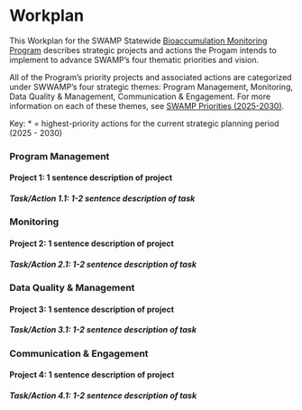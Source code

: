 # Workplan

This Workplan for the SWAMP Statewide [Bioaccumulation Monitoring Program](https://www.waterboards.ca.gov/water_issues/programs/swamp/bioaccumulation_monitoring.html) describes strategic projects and actions the Progam intends to implement to advance SWAMP's four thematic priorities and vision.

All of the Program's priority projects and associated actions are categorized under SWWAMP's four strategic themes: Program Management, Monitoring, Data Quality & Management, Communication & Engagement. For more information on each of these themes, see [SWAMP Priorities (2025-2030)](https://cawaterboarddatacenter.github.io/swamp-strategy/prioriites.html).

Key: \* = highest-priority actions for the current strategic planning period (2025 - 2030)

### Program Management

#### Project 1: 1 sentence description of project

##### Task/Action 1.1: 1-2 sentence description of task

### Monitoring

#### Project 2: 1 sentence description of project

##### Task/Action 2.1: 1-2 sentence description of task

### Data Quality & Management

#### Project 3: 1 sentence description of project

##### Task/Action 3.1: 1-2 sentence description of task

### Communication & Engagement

#### Project 4: 1 sentence description of project

##### Task/Action 4.1: 1-2 sentence description of task
